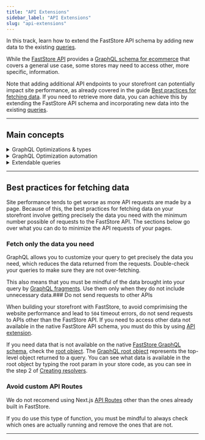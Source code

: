 ```yaml
---
title: "API Extensions"
sidebar_label: "API Extensions"
slug: "api-extensions"
---
```


In this track, learn how to extend the FastStore API schema by adding new data to the existing [queries](https://v1.faststore.dev/reference/api/queries).

While the [FastStore API](/docs/guides/faststore-api) provides a [GraphQL schema for ecommerce](https://v1.faststore.dev/reference/api/queries) that covers a general use case, some stores may need to access other, more specific, information.

Note that adding additional API endpoints to your storefront can potentially impact site performance, as already covered in the guide
[Best practices for fetching data](/docs/api-extensions#best-practices-for-fetching-data).
If you need to retrieve more data, you can achieve this by extending the FastStore API schema and incorporating new data into the existing [queries](https://v1.faststore.dev/reference/api/queries).

---

## Main concepts

<details>
<summary>GraphQL Optimizations & types</summary>

GraphQL Optimizations are essential for optimizing your GraphQL server and TypeScript types. They provide benefits such as:

- Build-time generated mappings of declared queries
- Improved efficiency and security
- Enforcement of predefined operations

Without these optimizations, any modifications to the GraphQL schema, such as adding or removing fields from a query or altering a GraphQL type, won't be reflected in the store.

Additionally, GraphQL query optimizations update TypeScript types for the API to match schema changes seamlessly.

</details>

<details>
<summary>GraphQL Optimization automation</summary>

GraphQL optimizations are seamlessly executed, requiring no direct intervention from end developers.
They are automatically triggered every time you start a development server (`yarn dev`) or builds the store (`yarn build`).
Resolver changes are automatically and instantly visible, without the need for manual optimization generation.

</details>

<details>
<summary>Extendable queries</summary>

Extendable queries in FastStore's GraphQL API are predefined GraphQL queries that serve as a foundation for retrieving data from the API.
These queries allow you to add or modify fields within the query to tailor the data retrieval process to the store specific needs.

</details>

---

## Best practices for fetching data

Site performance tends to get worse as more API requests are made by a page. Because of this, the best practices for fetching data on your storefront involve getting precisely the data you need with the minimum number possible of requests to the FastStore API. The sections below go over what you can do to minimize the API requests of your pages.

### Fetch only the data you need

GraphQL allows you to customize your query to get precisely the data you need, which reduces the data returned from the requests. Double-check your queries to make sure they are not over-fetching.

This also means that you must be mindful of the data brought into your query by [GraphQL fragments](https://graphql.org/learn/queries/#fragments). Use them only when they do not include unnecessary data.### Do not send requests to other APIs

When building your storefront with FastStore, to avoid comprimising the website performance and lead to `504` timeout errors, do not send requests to APIs other than the FastStore API.
If you need to access other data not available in the native FastStore API schema, you must do this by using [API extension](/docs/api-extensions).

If you need data that is not available on the native [FastStore GraphQL schema](https://v1.faststore.dev/reference/api/objects), check the [root object](https://v1.faststore.dev/reference/api/objects).
The [GraphQL root object](https://graphql.org/learn/execution/#root-fields-resolvers) represents the top-level object returned to a query. You can see what data is available in the root object by typing the root param in your store code,
as you can see in the step 2 of [Creating resolvers](/docs/guides/faststore/api-extensions-extending-api-schema#step-3---creating-resolvers).

### Avoid custom API Routes

We do not recomend using Next.js [API Routes](https://nextjs.org/docs/api-routes/introduction) other than the ones already built in FastStore.

If you do use this type of function, you must be mindful to always check which ones are actually running and remove the ones that are not.

---

<Flex>

<WhatsNextCard
  title="Extending VTEX API schemas"
  description="Extend VTEX and third-party APIs to customize how data is managed and processed in your store."
  linkto="/docs/guides/faststore/api-extensions-extending-api-schema"
  linkTitle="See more"
/>

<WhatsNextCard
  title="Extending queries using fragments"
  description="Extend GraphQL queries using fragments in FastStore API Extension to add custom fields to predefined queries."
  linkto="/docs/guides/faststore/api-extensions-extending-queries-using-fragments"
  linkTitle="See more"
/>

<WhatsNextCard
  title="Consuming FastStore API extension with custom components"
  description="Consume FastStore API extension data with custom components."
  linkto="/docs/guides/faststore/api-extensions-consuming-api-extensions"
  linkTitle="See more"
/>

<WhatsNextCard
  title="Troubleshooting"
  description="Check for common errors that can happen while using API extensions."
  linkto="/docs/guides/faststore/api-extensions-troubleshooting"
  linkTitle="See more"
/>

</Flex>